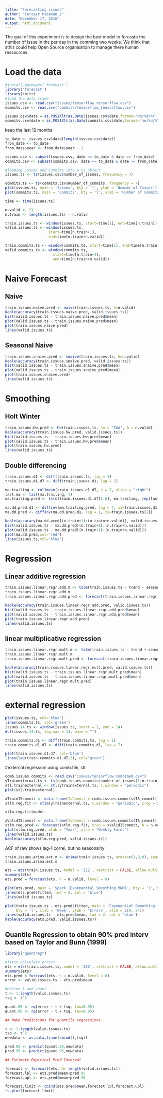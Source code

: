 ```yaml
---
title: "Forecasting issues"
author: "Forcast Padawan 2"
date: "November 17, 2016"
output: html_document
---
```


The goal of this experiment is to design the best model to forcaste the number of issue in the per day in the comming two weeks. We think that sthis could help Open Source organisation to manage there human ressources.

# Load the data

```r
#install.packages('forecast')
library('forecast')
library(knitr)
#load the data frame
issues.csv <- read.csv("issues/tensorflow_tensorflow.csv")
commits.csv <- read.csv("commits/tensorflow_tensorflow.csv")

issues.csv$date = as.POSIXlt(as.Date(issues.csv$date,format='%m/%d/%Y'))
commits.csv$date = as.POSIXlt(as.Date(commits.csv$date,format='%m/%d/%Y'))
```

keep the last 12 months

```r
to_date <- issues.csv$date[length(issues.csv$date)]
from_date <- to_date
from_date$year <- from_date$year - 1

issues.csv <- subset(issues.csv, date <= to_date & date >= from_date)
commits.csv <- subset(commits.csv, date <= to_date & date >= from_date)
```

```r
#loading issues and commits into a ts object
issues.ts <- ts(issues.csv$number_of_issues, frequency = 7) 

commits.ts <- ts(commits.csv$number_of_commits, frequency = 7) 
plot(issues.ts, main = 'Issues', bty = 'l', ylab = 'Number of Issues')
plot(commits.ts, main = 'Commits', bty = 'l', ylab = 'Number of Commits')
```

```r
time <- time(issues.ts)

n.valid <- 21
n.train <- length(issues.ts) - n.valid

train.issues.ts <- window(issues.ts, start=time[1], end=time[n.train])
valid.issues.ts <- window(issues.ts, 
                    start=time[n.train+1], 
                    end=time[n.train+n.valid])

train.commits.ts <- window(commits.ts, start=time[1], end=time[n.train])
valid.commits.ts <- window(commits.ts, 
                      start=time[n.train+1], 
                      end=time[n.train+n.valid])
```

# Naive Forecast

## Naive

```r
train.issues.naive.pred <- naive(train.issues.ts, h=n.valid)
kable(accuracy(train.issues.naive.pred, valid.issues.ts))
hist(valid.issues.ts - train.issues.naive.pred$mean)
plot(valid.issues.ts - train.issues.naive.pred$mean)
plot(train.issues.naive.pred)
lines(valid.issues.ts)
```

## Seasonal Naive

```r
train.issues.snaive.pred <- snaive(train.issues.ts, h=n.valid)
kable(accuracy(train.issues.snaive.pred, valid.issues.ts))
hist(valid.issues.ts - train.issues.snaive.pred$mean)
plot(valid.issues.ts - train.issues.snaive.pred$mean)
plot(train.issues.snaive.pred)
lines(valid.issues.ts)
```

# Smoothing

## Holt Winter

```r
train.issues.hw.pred <- hw(train.issues.ts, hw = "ZAA", h = n.valid)
kable(accuracy(train.issues.hw.pred, valid.issues.ts))
hist(valid.issues.ts - train.issues.hw.pred$mean)
plot(valid.issues.ts - train.issues.hw.pred$mean)
plot(train.issues.hw.pred)
lines(valid.issues.ts)
```

## Double differencing

```r
train.issues.d1 <- diff(train.issues.ts, lag = 1)
train.issues.d1.d7 <- diff(train.issues.d1, lag = 7)

ma.trailing <- rollmean(train.issues.d1.d7, k = 7, align = "right")
last.ma <- tail(ma.trailing, 1)
ma.trailing.pred <- ts(c(train.issues.d1.d7[1:6], ma.trailing, rep(last.ma, n.valid)), start=c(2,2), frequency = 7)

ma.dd.pred.d1 <- diffinv(ma.trailing.pred, lag = 7, xi=train.issues.d1[1:7])
ma.dd.pred <- diffinv(ma.dd.pred.d1, lag = 1, xi=train.issues.ts[1])

kable(accuracy(ma.dd.pred[(n.train+1):(n.train+n.valid)], valid.issues.ts))
hist(valid.issues.ts - ma.dd.pred[(n.train+1):(n.train+n.valid)])
plot(valid.issues.ts - ma.dd.pred[(n.train+1):(n.train+n.valid)])
plot(ma.dd.pred,col='red')
lines(issues.ts,col='blue')
```

# Regression

## Linear additive regression

```r
train.issues.linear.regr.add.m <- tslm(train.issues.ts ~ trend + season)
train.issues.linear.regr.add.m
train.issues.linear.regr.add.pred <- forecast(train.issues.linear.regr.add.m , h=n.valid)

kable(accuracy(train.issues.linear.regr.add.pred, valid.issues.ts))
hist(valid.issues.ts - train.issues.linear.regr.add.pred$mean)
plot(valid.issues.ts - train.issues.linear.regr.add.pred$mean)
plot(train.issues.linear.regr.add.pred)
lines(valid.issues.ts)
```

## linear multiplicative regression

```r
train.issues.linear.regr.mult.m <- tslm(train.issues.ts ~ trend + season, lambda = 0)
train.issues.linear.regr.mult.m
train.issues.linear.regr.mult.pred <- forecast(train.issues.linear.regr.mult.m , h=n.valid)

kable(accuracy(train.issues.linear.regr.mult.pred, valid.issues.ts))
hist(valid.issues.ts - train.issues.linear.regr.mult.pred$mean)
plot(valid.issues.ts - train.issues.linear.regr.mult.pred$mean)
plot(train.issues.linear.regr.mult.pred)
lines(valid.issues.ts)
```

# external regression


```r
plot(issues.ts, col='blue')
lines(commits.ts, col='green')
issues.14.ts <- window(issues.ts, start = 1, end = 14)
Acf(issues.14.ts, lag.max = 14, main = "")

train.commits.d1 <- diff(train.commits.ts, lag = 1)
train.commits.d1.d7 <- diff(train.commits.d1, lag = 7)

plot(train.issues.d1.d7, col='blue')
lines(lag(train.commits.d1.d7,2), col='green')


```

#external regression using comb.file, stl
```r
comb.issues.commits <- read.csv("issues/tensorflow_combined.csv")
yTrainexternal.ts <- ts(comb.issues.commits$number_of_issues[1:n.train], freq = 7, start = 1)
stl.trainexternal <- stl(yTrainexternal.ts, s.window = "periodic")
plot(stl.trainexternal)

xTrainIScommit <- data.frame(IsCommit = comb.issues.commits$IS_commit[1:n.train])
stlm.reg.fit <- stlm(yTrainexternal.ts, s.window = "periodic", xreg = xTrainIScommit, method = "arima")

stlm.reg.fit$model

xValidIScommit <- data.frame(IsCommit = comb.issues.commits$IS_commit[(n.train+1): (n.train + n.valid)])
stlm.reg.pred <- forecast(stlm.reg.fit, xreg = xValidIScommit, h = n.valid)
plot(stlm.reg.pred, xlab = "Year", ylab = "Weekly Sales")
lines(valid.issues.ts)
kable(accuracy(stlm.reg.pred, valid.issues.ts))


```


ACF of raw shows lag-1 correl, but no seasonality
```r
train.issues.arima.ext.m <- Arima(train.issues.ts, order=c(1,0,0), seasonal=c(1,0,0), xreg=train.commits.ts )
train.issues.arima.ext.m
```

```r
ets = ets(train.issues.ts, model = 'ZZZ', restrict = FALSE, allow.multiplicative.trend = TRUE)
summary(ets)
ets.pred = forecast(ets, h = n.valid, level = 0)

plot(ets.pred, main = 'Spark (Exponential Smoothing MNM)', bty = 'l', ylab = 'Number of Issues')
lines(ets.pred$fitted, lwd = 2, col = 'blue')
lines(valid.issues.ts)

plot(train.issues.ts - ets.pred$fitted, main = 'Exponential Smoothing (MNM) Errors Plot',
     bty = 'l', xlab = 'Week', ylab = 'Errors', xlim = c(0, 54))
lines(valid.issues.ts - ets.pred$mean, lwd = 2, col = 'blue')
kable(accuracy(ets.pred, valid.issues.ts))

```

## Quantile Regression to obtain 90% pred interv based on Taylor and Bunn (1999)
```r
library("quantreg")

#first calculate errors
ets = ets(train.issues.ts, model = 'ZZZ', restrict = FALSE, allow.multiplicative.trend = TRUE)
summary(ets)
ets.pred = forecast(ets, h = n.valid, level = 0)
error <- valid.issues.ts - ets.pred$mean

#define t and quant
t <- 1:length(valid.issues.ts)
tsq <- t^2

quant.05 <- rq(error ~ t + tsq, tau=0.05)
quant.95 <- rq(error ~ t + tsq, tau=0.95)

## Make Predictions for quantile regressions

t <- 1:length(valid.issues.ts)
tsq <- t^2
newdata <- as.data.frame(cbind(t,tsq))

pred.05 <- predict(quant.05,newdata)
pred.95 <- predict(quant.95,newdata)

## Estimate Empirical Pred Interval

forecast <- forecast(ets, h= length(valid.issues.ts))
forecast.lpl <- ets.pred$mean+pred.05
forecast.upl <- ets.pred$mean+pred.95

forecast.limit <- cbind(ets.pred$mean,forecast.lpl,forecast.upl)
ts.plot(forecast.limit)
```

